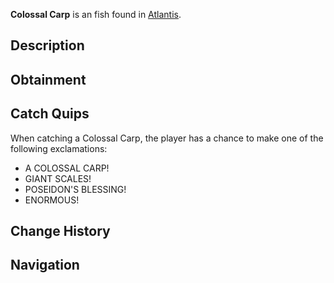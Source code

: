 {{FishInfobox
|image          = Colossal Carp.png
|rarity         = Uncommon
|sea            = First Sea
|location       = [[Atlantis]]
|sublocation    = 
|sources        = Fishing Rod
|radar_location = 
|xp             = 100
|weather        = 
|time           = Day
|season         = 
|bait           = Seaweed
|base_weight    = 5
|base_value     = 180
|weight_range   = 3
|base_chance    = 60
|base_resil     = 75
}}
'''Colossal Carp''' is an {{Rarity|Uncommon}} fish found in [[Atlantis]].

== Description ==
{{Description|A normally peaceful species grown enormous in Poseidon's waters. Their size alone commands respect from other inhabitants.|Bestiary Entry}}

== Obtainment ==
{{Description|Makes large waves when surfacing in Poseidon's Pool.|Bestiary Hint}}
{{Fish Availability|
Atlantis/Poseidon Temple
|top_rods      = 
Rapid Rod\251763\32295.84;
Firefly Rod\248948.91\33810.03;
Champions Rod\236704.1\24981.84;
Celestial Rod\234369.5\25821.38;
Summit Rod\234236.07\24993.4;
Flimsy Rod\173962.82\32861.84;
Training Rod\227618.24\44325.66;
Fungal Rod\225858.7\34139.47;
Nocturnal Rod\146267.19\85956.93;
No-Life Rod\229809.51\34356.06;
Fast Rod\219235.62\34159.46;
Depthseeker Rod\234024.44\26657.28;
Avalanche Rod\232067.69\23905.74;
Verdant Shear Rod\228973.23\29134.88;
Blazebringer Rod\222367.19\27472.47;
Zeus Rod\220839.14\29114.79;
Trident Rod\218895.82\24116.27;
Volcanic Rod\215672.89\22094.4;
Free Spirit Rod\215135.29\24065.36;
Seraphic Rod\211744.79\34132.98;
Challenger's Rod\209805.42\31253.78;
Ethereal Prism Rod\204721.21\0;
Rod Of The Forgotten Fang\193423.54\31179.62;
Rod Of The Depths\191592.13\28332.73;
Rod Of The Exalted One\169671.45\26608.9;
Steady Rod\105232.24\9997.69
|recommended   = Depthseeker Rod
}}

== Catch Quips ==
When catching a Colossal Carp, the player has a chance to make one of the following exclamations:
* A COLOSSAL CARP!
* GIANT SCALES!
* POSEIDON'S BLESSING!
* ENORMOUS!

== Change History ==
{{Change History|{{subst:Current Version}}}}

== Navigation ==
{{Fish Navbox|Atlantis}}